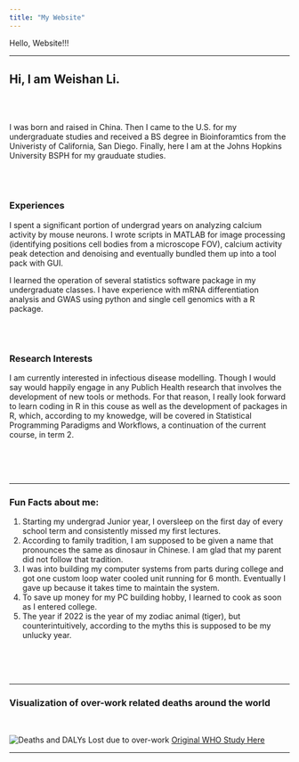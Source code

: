 ```yaml
---
title: "My Website"
---
```


Hello, Website!!!  

---

## Hi, I am Weishan Li.<br/>  
\
\

I was born and raised in China. Then I came to the U.S. for my undergraduate studies and received a BS degree in Bioinforamtics from the Univeristy of California, San Diego. Finally, here I am at the Johns Hopkins University BSPH for my grauduate studies.   

\
\

### Experiences
I spent a significant portion of undergrad years on analyzing calcium activity by mouse neurons. I wrote scripts in MATLAB for image processing (identifying positions cell bodies from a microscope FOV), calcium activity peak detection and denoising and eventually bundled them up into a tool pack with GUI.   


I learned the operation of several statistics software package in my undergraduate classes. I have experience with mRNA differentiation analysis and GWAS using python and single cell genomics with a R package.    

\
\

### Research Interests 
 I am currently interested in infectious disease modelling. Though I would say would happily engage in any Publich Health research that involves the development of new tools or methods. For that reason, I really look forward to learn coding in R in this couse as well as the development of packages in R, which, according to my knowedge, will be covered in Statistical Programming Paradigms and Workflows, a continuation of the current course, in term 2.    

\
\
\

---

### Fun Facts about me:
1. Starting my undergrad Junior year, I oversleep on the first day of every school term and consistently missed my first lectures.  
2. According to family tradition, I am supposed to be given a name that pronounces the same as dinosaur in Chinese. I am glad that my parent did not follow that tradition.
3. I was into building my computer systems from parts during college and got one custom loop water cooled unit running for 6 month. Eventually I gave up because it takes time to maintain the system. 
4. To save up money for my PC building hobby, I learned to cook as soon as I entered college. 
5. The year if 2022 is the year of my zodiac animal (tiger), but counterintuitively, according to the myths this is supposed to be my unlucky year. 

\
\
\

---

### Visualization of over-work related deaths around the world
\

![Deaths and DALYs Lost due to over-work](https://ars.els-cdn.com/content/image/1-s2.0-S0160412021002208-gr4_lrg.jpg)
[Original WHO Study Here](https://www.sciencedirect.com/science/article/pii/S0160412021002208)

---




